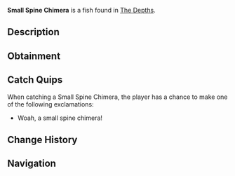 {{FishInfobox
|image          = Small Spine Chimera.png
|rarity         = Legendary
|sea            = First Sea
|location       = [[The Depths]]
|sublocation    = 
|sources        = Fishing Rod
|radar_location = 
|prog_speed     = -10
|xp             = 300
|weather        = 
|time           = Day
|season         = Spring, Summer
|bait           = Seaweed
|base_weight    = 150
|base_value     = 1200
|weight_range   = 70
|base_chance    = 0.2
|base_resil     = 10
}}
'''Small Spine Chimera''' is a {{Rarity|Legendary}} fish found in [[The Depths]].

== Description ==
{{Description|A large, intimidating fish with spiny fins, sharp teeth, and a menacing, serpent-like body. The Chimera uses its pickaxe-like bill to strike targets, knocking them out or possible penetrating them entirely in two pieces.|Bestiary Entry}}

== Obtainment ==
{{Description|Roams the deep ocean, patrolling sunken ruins and underwater trenches.|Bestiary Hint}}
{{Fish Availability|
The Depths
The Depths/Absolute Darkness
|top_rods      = 
Leviathan's Fang Rod\94973.71\150775.14;
Free Spirit Rod\82944.16\123150.41;
Trident Rod\80892.62\120104.41;
No-Life Rod\65110.28\103949.67;
Seraphic Rod\57243.77\88862.78;
Lucky Rod\39076.96\60491.11;
Firefly Rod\52172.73\86877.72;
Candy Cane Rod\33765.02\56401.45;
Fast Rod\50544.85\84860.67;
Ethereal Prism Rod\57103.6\88713.46;
Challenger's Rod\54821.55\87657.04;
Rod Of The Forgotten Fang\54604.44\86463.33;
Zeus Rod\49581.38\77278.47;
Verdant Shear Rod\49012.01\77154.11;
Rod Of The Depths\48734.35\77471.88;
Blazebringer Rod\47398.85\73549.75;
Rod Of The Exalted One\47211.89\74320.39;
Depthseeker Rod\46024.4\72049.81;
Avalanche Rod\41052.92\64726.3;
Volcanic Rod\39143.19\60490.8;
Steady Rod\13637.1\21678.59
|recommended   = Trident Rod
}}

== Catch Quips ==
When catching a Small Spine Chimera, the player has a chance to make one of the following exclamations:
* Woah, a small spine chimera!

== Change History ==
{{Change History|{{subst:Current Version}}}}

== Navigation ==
{{Fish Navbox|The Depths}}